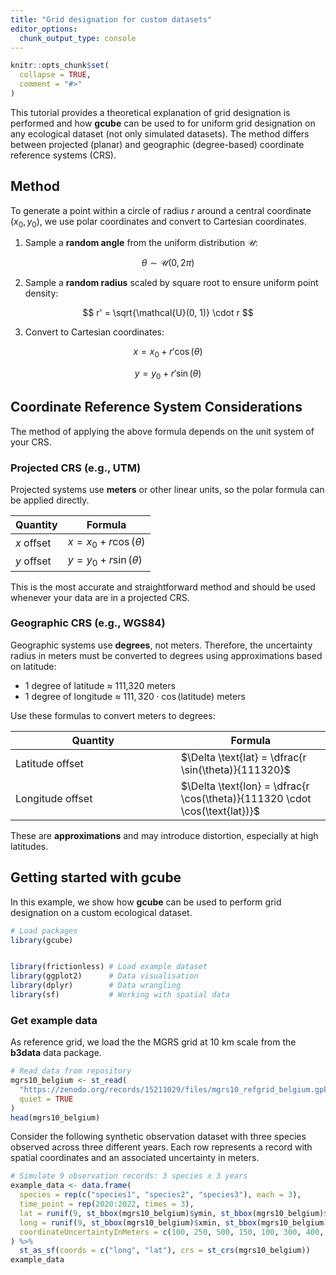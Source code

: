 ```yaml
---
title: "Grid designation for custom datasets"
editor_options: 
  chunk_output_type: console
---
```


```r
knitr::opts_chunk$set(
  collapse = TRUE,
  comment = "#>"
)
```

This tutorial provides a theoretical explanation of grid designation is performed and how **gcube** can be used to for uniform grid designation on any ecological dataset (not only simulated datasets). The method differs between projected (planar) and geographic (degree-based) coordinate reference systems (CRS).

## Method

To generate a point within a circle of radius $r$ around a central coordinate $(x_0, y_0)$, we use polar coordinates and convert to Cartesian coordinates.

1. Sample a **random angle** from the uniform distribution $\mathcal{U}$:
   
$$
\theta \sim \mathcal{U}(0, 2\pi)
$$

2. Sample a **random radius** scaled by square root to ensure uniform point density:

$$
r' = \sqrt{\mathcal{U}(0, 1)} \cdot r
$$

3. Convert to Cartesian coordinates:

$$
x = x_0 + r' \cos(\theta)
$$

$$
y = y_0 + r' \sin(\theta)
$$

## Coordinate Reference System Considerations

The method of applying the above formula depends on the unit system of your CRS.

### Projected CRS (e.g., UTM)

Projected systems use **meters** or other linear units, so the polar formula can be applied directly.

| Quantity | Formula |
|----------|---------|
| $x$ offset | $x = x_0 + r \cos(\theta)$ |
| $y$ offset | $y = y_0 + r \sin(\theta)$ |

This is the most accurate and straightforward method and should be used whenever your data are in a projected CRS.

### Geographic CRS (e.g., WGS84)

Geographic systems use **degrees**, not meters. Therefore, the uncertainty radius in meters must be converted to degrees using approximations based on latitude:

- 1 degree of latitude ≈ 111,320 meters
- 1 degree of longitude ≈ $111{,}320 \cdot \cos(\text{latitude})$ meters

Use these formulas to convert meters to degrees:

| Quantity | Formula |
|----------|---------|
| Latitude offset | $\Delta \text{lat} = \dfrac{r \sin(\theta)}{111320}$ |
| Longitude offset | $\Delta \text{lon} = \dfrac{r \cos(\theta)}{111320 \cdot \cos(\text{lat})}$ |

These are **approximations** and may introduce distortion, especially at high latitudes.

## Getting started with gcube

In this example, we show how **gcube** can be used to perform grid designation on a custom ecological dataset.

```r
# Load packages
library(gcube)


library(frictionless) # Load example dataset
library(ggplot2)      # Data visualisation
library(dplyr)        # Data wrangling
library(sf)           # Working with spatial data
```

### Get example data

As reference grid, we load the the MGRS grid at 10 km scale from the **b3data** data package.

```r
# Read data from repository
mgrs10_belgium <- st_read(
  "https://zenodo.org/records/15211029/files/mgrs10_refgrid_belgium.gpkg",
  quiet = TRUE
)
head(mgrs10_belgium)
```

Consider the following synthetic observation dataset with three species observed across three different years. Each row represents a record with spatial coordinates and an associated uncertainty in meters.

```r
# Simulate 9 observation records: 3 species x 3 years
example_data <- data.frame(
  species = rep(c("species1", "species2", "species3"), each = 3),
  time_point = rep(2020:2022, times = 3),
  lat = runif(9, st_bbox(mgrs10_belgium)$ymin, st_bbox(mgrs10_belgium)$ymax),
  long = runif(9, st_bbox(mgrs10_belgium)$xmin, st_bbox(mgrs10_belgium)$xmax),
  coordinateUncertaintyInMeters = c(100, 250, 500, 150, 100, 300, 400, 250, 350)
) %>%
  st_as_sf(coords = c("long", "lat"), crs = st_crs(mgrs10_belgium))
example_data
```
